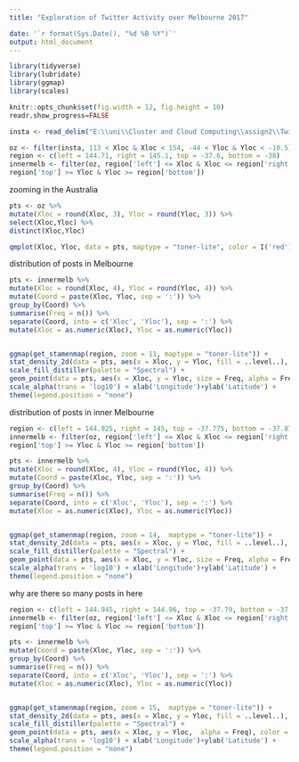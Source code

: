 ---
title: "Exploration of Twitter Activity over Melbourne 2017"

date: '`r format(Sys.Date(), "%d %B %Y")`'
output: html_document
---


```{r setup, echo=FALSE, message=FALSE, warning = FALSE}

library(tidyverse)
library(lubridate)
library(ggmap)
library(scales)

knitr::opts_chunk$set(fig.width = 12, fig.height = 10)
readr.show_progress=FALSE

insta <- read_delim("E:\\uni\\Cluster and Cloud Computing\\assign2\\TwitterExplore\\TwitterExplore\\bin\\location-2017.csv", ",", col_types = "nnn", quote = '', progress = FALSE)

oz <- filter(insta, 113 < Xloc & Xloc < 154, -44 < Yloc & Yloc < -10.5)
region <- c(left = 144.71, right = 145.1, top = -37.6, bottom = -38)
innermelb <- filter(oz, region['left'] <= Xloc & Xloc <= region['right'],
region['top'] >= Yloc & Yloc >= region['bottom'])

```


zooming in the Australia

```{r echo=FALSE, warning=FALSE }

pts <- oz %>%   
mutate(Xloc = round(Xloc, 3), Yloc = round(Yloc, 3)) %>%
select(Xloc,Yloc) %>%
distinct(Xloc,Yloc)    

qmplot(Xloc, Yloc, data = pts, maptype = "toner-lite", color = I('red'), alpha = 0.5, zoom =10) + theme(legend.position = "none")

```


distribution of posts in Melbourne

```{r echo=FALSE,fig.height = 12,warning = FALSE}

pts <- innermelb %>%  
mutate(Xloc = round(Xloc, 4), Yloc = round(Yloc, 4)) %>%
mutate(Coord = paste(Xloc, Yloc, sep = ':')) %>%
group_by(Coord) %>%
summarise(Freq = n()) %>%
separate(Coord, into = c('Xloc', 'Yloc'), sep = ':') %>%
mutate(Xloc = as.numeric(Xloc), Yloc = as.numeric(Yloc))


ggmap(get_stamenmap(region, zoom = 11, maptype = "toner-lite")) +
stat_density_2d(data = pts, aes(x = Xloc, y = Yloc, fill = ..level..), geom = "polygon", alpha = 0.5) +
scale_fill_distiller(palette = "Spectral") +
geom_point(data = pts, aes(x = Xloc, y = Yloc, size = Freq, alpha = Freq), color = 'navy') +
scale_alpha(trans = 'log10') + xlab('Longitude')+ylab('Latitude') +
theme(legend.position = "none")

```



distribution of posts in inner Melbourne

```{r echo=FALSE,fig.height = 12,warning = FALSE}


region <- c(left = 144.925, right = 145, top = -37.775, bottom = -37.875)
innermelb <- filter(oz, region['left'] <= Xloc & Xloc <= region['right'],
region['top'] >= Yloc & Yloc >= region['bottom'])

pts <- innermelb %>%  
mutate(Xloc = round(Xloc, 4), Yloc = round(Yloc, 4)) %>%
mutate(Coord = paste(Xloc, Yloc, sep = ':')) %>%
group_by(Coord) %>%
summarise(Freq = n()) %>%
separate(Coord, into = c('Xloc', 'Yloc'), sep = ':') %>%
mutate(Xloc = as.numeric(Xloc), Yloc = as.numeric(Yloc))


ggmap(get_stamenmap(region, zoom = 14,  maptype = "toner-lite")) +
stat_density_2d(data = pts, aes(x = Xloc, y = Yloc, fill = ..level..), geom = "polygon", alpha = 0.5) +
scale_fill_distiller(palette = "Spectral") +
geom_point(data = pts, aes(x = Xloc, y = Yloc, size = Freq, alpha = Freq), color = 'navy') +
scale_alpha(trans = 'log10') + xlab('Longitude')+ylab('Latitude') +
theme(legend.position = "none")


```


why are there so many posts in here

```{r echo=FALSE,fig.height = 12,warning = FALSE}


region <- c(left = 144.945, right = 144.96, top = -37.79, bottom = -37.81)
innermelb <- filter(oz, region['left'] <= Xloc & Xloc <= region['right'],
region['top'] >= Yloc & Yloc >= region['bottom'])

pts <- innermelb %>%  
mutate(Coord = paste(Xloc, Yloc, sep = ':')) %>%
group_by(Coord) %>%
summarise(Freq = n()) %>%
separate(Coord, into = c('Xloc', 'Yloc'), sep = ':') %>%
mutate(Xloc = as.numeric(Xloc), Yloc = as.numeric(Yloc))


ggmap(get_stamenmap(region, zoom = 15,  maptype = "toner-lite")) +
stat_density_2d(data = pts, aes(x = Xloc, y = Yloc, fill = ..level..), geom = "polygon", alpha = 0.5) +
scale_fill_distiller(palette = "Spectral") +
geom_point(data = pts, aes(x = Xloc, y = Yloc,  alpha = Freq), color = 'navy') +
scale_alpha(trans = 'log10') + xlab('Longitude')+ylab('Latitude') +
theme(legend.position = "none")


```


